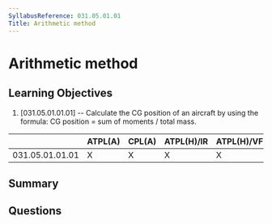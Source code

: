 ```yaml
---
SyllabusReference: 031.05.01.01
Title: Arithmetic method
---
```


# Arithmetic method

## Learning Objectives

1. [031.05.01.01.01] -- Calculate the CG position of an aircraft by using the
   formula: CG position = sum of moments / total mass.

|                 | ATPL(A) | CPL(A) | ATPL(H)/IR | ATPL(H)/VFR | CPL(H) | IR  | CBIR(A) |
| --------------- | ------- | ------ | ---------- | ----------- | ------ | --- | ------- |
| 031.05.01.01.01 | X       | X      | X          | X           | X      |     |         |

## Summary

## Questions
